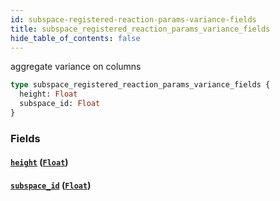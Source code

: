```yaml
---
id: subspace-registered-reaction-params-variance-fields
title: subspace_registered_reaction_params_variance_fields
hide_table_of_contents: false
---
```


aggregate variance on columns

```graphql
type subspace_registered_reaction_params_variance_fields {
  height: Float
  subspace_id: Float
}
```

### Fields

#### [`height`](#) ([`Float`](../scalars/float))

#### [`subspace_id`](#) ([`Float`](../scalars/float))

